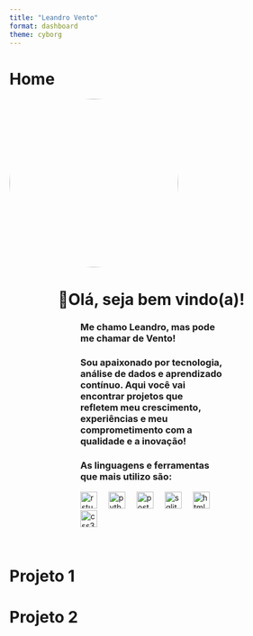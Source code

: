 ---
title: "Leandro Vento"
format: dashboard
theme: cyborg
---

# Home

<img src="img-perfil-github.png" align="center" alt="Perfil" style="width:300px; height:300px; border-radius:50%; margin-left: auto; margin-right: auto;">
<br>
<h1 align="center">👋Olá, seja bem vindo(a)!</h1>
<div align="left" style="width:50%; margin-left: auto; margin-right: auto;">
<h3>Me chamo Leandro, mas pode me chamar de Vento!</h3>
<h3>Sou apaixonado por tecnologia, análise de dados e aprendizado contínuo. Aqui você vai encontrar projetos que refletem meu crescimento, experiências e meu comprometimento com a qualidade e a inovação!</h3>
<h3>As linguagens e ferramentas que mais utilizo são:</h3>
<img src="https://cdn.jsdelivr.net/gh/devicons/devicon/icons/rstudio/rstudio-original.svg" height="30" alt="rstudio logo"  />
<img width="12" />
<img src="https://cdn.jsdelivr.net/gh/devicons/devicon/icons/python/python-original.svg" height="30" alt="python logo"  />
<img width="12" />
<img src="https://cdn.jsdelivr.net/gh/devicons/devicon/icons/postgresql/postgresql-original.svg" height="30" alt="postgresql logo"  />
<img width="12" />
<img src="https://cdn.jsdelivr.net/gh/devicons/devicon/icons/sqlite/sqlite-original.svg" height="30" alt="sqlite logo"  />
<img width="12" />
<img src="https://cdn.jsdelivr.net/gh/devicons/devicon/icons/html5/html5-original.svg" height="30" alt="html5 logo"  />
<img width="12" />
<img src="https://cdn.jsdelivr.net/gh/devicons/devicon/icons/css3/css3-original.svg" height="30" alt="css3 logo"  />
</div>
<br>

# Projeto 1



# Projeto 2
